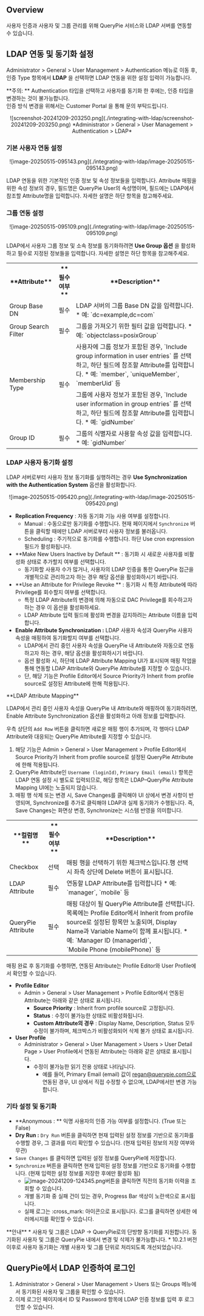 
## Overview

사용자 인증과 사용자 및 그룹 관리를 위해 QueryPie 서비스와 LDAP 서버를 연동할 수 있습니다.


## LDAP 연동 및 동기화 설정

Administrator &gt; General &gt; User Management &gt; Authentication 메뉴로 이동 후, 인증 Type 항목에서  **LDAP** 을 선택하면 LDAP 연동을 위한 설정 입력이 가능합니다.

<Callout type="important">
**주의: ** Authentication 타입을 선택하고 사용자를 동기화 한 후에는, 인증 타입을 변경하는 것이 불가능합니다. <br/>인증 방식 변경을 위해서는 Customer Portal 을 통해 문의 부탁드립니다.
</Callout>
<p align="center">
![screenshot-20241209-203250.png](./integrating-with-ldap/screenshot-20241209-203250.png)
*Administrator &gt; General &gt; User Management &gt; Authentication &gt; LDAP*
</p>

### 기본 사용자 연동 설정

<p align="center">
![image-20250515-095143.png](./integrating-with-ldap/image-20250515-095143.png)
</p>

LDAP 연동을 위한 기본적인 인증 정보 및 속성 정보들을 입력합니다. Attribute 매핑을 위한 속성 정보의 경우, 필드명은 QueryPie User의 속성명이며, 필드에는 LDAP에서 참조할 Attribute명을 입력합니다. 자세한 설명은 하단 항목을 참고해주세요.

### 그룹 연동 설정

<p align="center">
![image-20250515-095109.png](./integrating-with-ldap/image-20250515-095109.png)
</p>

LDAP에서 사용자 그룹 정보 및 소속 정보를 동기화하려면  **Use Group 옵션** 을 활성화하고 필수로 지정된 정보들을 입력합니다. 자세한 설명은 하단 항목을 참고해주세요.
<table data-table-width="760" data-layout="default" local-id="b96b2197-17c2-48d3-98a7-93b37fc6260b">
<colgroup>
<col/>
<col/>
<col/>
</colgroup>
<tbody>
<tr>
<th>
**Attribute**
</th>
<th>
**필수 여부**
</th>
<th>
**Description**
</th>
</tr>
<tr>
<td>
Group Base DN
</td>
<td>
필수
</td>
<td>
LDAP 서버의 그룹 Base DN 값을 입력합니다.
* 예: `dc=example,dc=com`
</td>
</tr>
<tr>
<td>
Group Search Filter
</td>
<td>
필수
</td>
<td>
그룹을 가져오기 위한 필터 값을 입력합니다.
* 예: `objectclass=posixGroup`
</td>
</tr>
<tr>
<td rowspan="2">
Membership Type
</td>
<td rowspan="2">
필수
</td>
<td>
사용자에 그룹 정보가 포함된 경우, `Include group information in user entries` 를 선택하고, 하단 필드에 참조할 Attribute를 입력합니다.
* 예: `member`, `uniqueMember`, `memberUid` 등
</td>
</tr>
<tr>
<td>
그룹에 사용자 정보가 포함된 경우, `Include user information in group entries` 를 선택하고, 하단 필드에 참조할 Attribute를 입력합니다.
* 예: `gidNumber`
</td>
</tr>
<tr>
<td>
Group ID
</td>
<td>
필수
</td>
<td>
그룹의 식별자로 사용할 속성 값을 입력합니다.
* 예: `gidNumber`
</td>
</tr>
</tbody>
</table>

### LDAP 사용자 동기화 설정

LDAP 서버로부터 사용자 정보 동기화를 실행하려는 경우  **Use Synchronization with the Authentication System**  옵션을 활성화합니다.
<p align="center">
![image-20250515-095420.png](./integrating-with-ldap/image-20250515-095420.png)
</p>

*  **Replication Frequency**  : 자동 동기화 기능 사용 여부를 설정합니다.
    * Manual : 수동으로만 동기화를 수행합니다. 현재 페이지에서 `Synchronize` 버튼을 클릭할 때에만 LDAP 서버로부터 사용자 정보를 불러옵니다.
    * Scheduling : 주기적으로 동기화를 수행합니다. 하단 Use cron expression 필드가 활성화됩니다.
*  **Make New Users Inactive by Default ** : 동기화 시 새로운 사용자를 비활성화 상태로 추가할지 여부를 선택합니다.
    * 동기화할 사용자 수가 많거나, 사용자의 LDAP 인증을 통한 QueryPie 접근을 개별적으로 관리하고자 하는 경우 해당 옵션을 활성화하시기 바랍니다.
*  **Use an Attribute for Privilege Revoke ** : 동기화 시 특정 Attribute에 따라 Privilege를 회수할지 여부를 선택합니다.
    * 특정 LDAP Attribute의 변경에 의해 자동으로 DAC Privilege를 회수하고자 하는 경우 이 옵션을 활성화하세요.
    * LDAP Attribute 입력 필드에 활성화 변경을 감지하려는 Attribute 이름을 입력합니다.
*  **Enable Attribute Synchronization :**  LDAP 사용자 속성과 QueryPie 사용자 속성을 매핑하여 동기화할지 여부를 선택합니다.
    * LDAP에서 관리 중인 사용자 속성을 QueryPie 내 Attribute와 자동으로 연동하고자 하는 경우, 해당 옵션을 활성화하시기 바랍니다.
    * 옵션 활성화 시, 하단에 LDAP Attribute Mapping UI가 표시되며 매핑 작업을 통해 연동할 LDAP Attribute와 QueryPie Attribute를 지정할 수 있습니다.
    * 단, 해당 기능은 Profile Editor에서 Source Priority가 Inherit from profile source로 설정된 Attribute에 한해 적용됩니다.

<Callout type="info">
**LDAP Attribute Mapping**

LDAP에서 관리 중인 사용자 속성을 QueryPie 내 Attribute와 매핑하여 동기화하려면, Enable Attribute Synchronization 옵션을 활성화하고 아래 정보를 입력합니다.

우측 상단의 `Add Row` 버튼을 클릭하면 새로운 매핑 행이 추가되며, 각 행마다 LDAP Attribute와 대응되는 QueryPie Attribute를 지정할 수 있습니다.

1. 해당 기능은 Admin &gt; General &gt; User Management &gt; Profile Editor에서 Source Priority가 Inherit from profile source로 설정된 QueryPie Attribute에 한해 적용됩니다.
2. QueryPie Attribute인 `Username (loginId)`, `Primary Email (email)` 항목은 LDAP 연동 설정 시 별도로 입력되므로, 해당 항목은 LDAP–QueryPie Attribute Mapping UI에는 노출되지 않습니다.
3.  매핑 행 삭제 또는 변경 시, Save Changes를 클릭해야 UI 상에서 변경 사항이 반영되며, Synchronize를 추가로 클릭해야 LDAP과 실제 동기화가 수행됩니다. 즉, Save Changes는 화면상 변경, Synchronize는 시스템 반영을 의미합니다.
</Callout>
<table data-table-width="760" data-layout="default" local-id="a5c81338-6a96-4dc0-89e5-d0c7a08da012">
<colgroup>
<col/>
<col/>
<col/>
</colgroup>
<tbody>
<tr>
<th>
**컬럼명**
</th>
<th>
**필수 여부**
</th>
<th>
**Description**
</th>
</tr>
<tr>
<td>
Checkbox
</td>
<td>
선택
</td>
<td>
매핑 행을 선택하기 위한 체크박스입니다.행 선택 시 좌측 상단에 Delete 버튼이 표시됩니다.
</td>
</tr>
<tr>
<td>
LDAP Attribute
</td>
<td>
필수
</td>
<td>
연동할 LDAP Attribute를 입력합니다
* 예: `manager`, `mobile` 등
</td>
</tr>
<tr>
<td>
QueryPie Attribute
</td>
<td>
필수
</td>
<td>
매핑 대상이 될 QueryPie Attribute를 선택합니다.목록에는 Profile Editor에서 Inherit from profile source로 설정된 항목만 노출되며, Display Name과 Variable Name이 함께 표시됩니다.
* 예: `Manager ID (managerId)`, <br/>`Mobile Phone (mobilePhone)` 등
</td>
</tr>
</tbody>
</table>

매핑 완료 후 동기화를 수행하면, 연동된 Attribute는 Profile Editor와 User Profile에서 확인할 수 있습니다.

*  **Profile Editor** 
    * Admin &gt; General &gt; User Management &gt; Profile Editor에서 연동된 Attribute는 아래와 같은 상태로 표시됩니다.
        *  **Source Priority**  : Inherit from profile source로 고정됩니다.
        *  **Status**  : 수정이 불가능한 상태로 비활성화됩니다.
        *  **Custom Attribute의 경우** : Display Name, Description, Status 모두 수정이 불가하며, 체크박스가 비활성화되어 삭제 불가 상태로 표시됩니다.
*  **User Profile** 
    * Administrator &gt; General &gt; User Management &gt; Users &gt; User Detail Page &gt; User Profile에서 연동된 Attribute는 아래와 같은 상태로 표시됩니다.
        * 수정이 불가능한 읽기 전용 상태로 나타납니다.
            * 예를 들어, Primary Email (email) 값이 regan@querypie.com으로 연동된 경우, UI 상에서 직접 수정할 수 없으며, LDAP에서만 변경 가능합니다.

### 기타 설정 및 동기화

*  **Anonymous : ** 익명 사용자의 인증 가능 여부를 설정합니다. (True 또는 False)
*  **Dry Run :**  `Dry Run` 버튼을 클릭하면 현재 입력된 설정 정보를 기반으로 동기화를 수행할 경우, 그 결과를 미리 확인할 수 있습니다. (현재 입력된 정보의 저장 여부와 무관)
* `Save Changes` 를 클릭하면 입력된 설정 정보를 QueryPie에 저장합니다.
* `Synchronize` 버튼을 클릭하면 현재 입력된 설정 정보를 기반으로 동기화를 수행합니다. (현재 입력한 설정 정보를 저장한 후에만 활성화 됨)
    * ![image-20241209-124345.png](./integrating-with-ldap/image-20241209-124345.png)버튼을 클릭하면 직전의 동기화 이력을 조회할 수 있습니다. 
    * 개별 동기화 중 실패 건이 있는 경우, Progress Bar 색상이 노란색으로 표시됩니다.
    * 실패 로그는 :cross_mark: 아이콘으로 표시됩니다. 로그를 클릭하면 상세한 에러메시지를 확인할 수 있습니다.


<Callout type="info">
**안내**
* 사용자 및 그룹은 LDAP → QueryPie로의 단방향 동기화를 지원합니다. 동기화된 사용자 및 그룹은 QueryPie 내에서 변경 및 삭제가 불가능합니다.
* 10.2.1 버전 이후로 사용자 동기화는 개별 사용자 및 그룹 단위로 처리되도록 개선되었습니다.
</Callout>


## QueryPie에서 LDAP 인증하여 로그인

1. Administrator &gt; General &gt; User Management &gt; Users 또는 Groups 메뉴에서 동기화된 사용자 및 그룹을 확인할 수 있습니다. 
2. 이제 로그인 페이지에서 ID 및 Password 항목에 LDAP 인증 정보를 입력 후 로그인할 수 있습니다.
